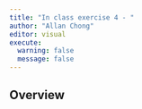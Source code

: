 ```yaml
---
title: "In class exercise 4 - "
author: "Allan Chong"
editor: visual
execute: 
  warning: false
  message: false
---
```


## Overview
